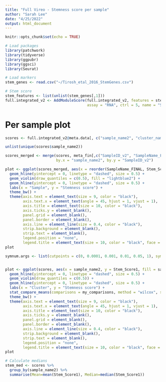 ```yaml
---
title: "Full Vireo - Stemness score per sample"
author: "Sarah Lee"
date: "4/25/2022"
output: html_document
---
```


```r
knitr::opts_chunk$set(echo = TRUE)

# Load packages
library(patchwork)
library(tidyverse)
library(ggpubr)
library(ggsci)
library(Seurat)
```

```r
# Load markers
stem_genes <- read.csv("~/Tirosh_etal_2016_StemGenes.csv")
```

```r
# Stem score
stem_features <- list(unlist(stem_genes[,1]))
full.integrated_v2 <- AddModuleScore(full.integrated_v2, features = stem_features,
                                     assay = "RNA", ctrl = 5, name = "Stem_Score")
```

# Per sample plot
```r
scores <- full.integrated_v2@meta.data[, c("sample_name2", "cluster_name", "Stem_Score1", "Tumor_Categories")]
```

```r
unlist(unique(scores$sample_name2))
```

```r
scores_merged <- merge(scores, meta_fin[,c("SampleID_v2", "SampleName_FINAL")],
                       by.x = "sample_name2", by.y = "SampleID_v2")
```

```r
plot <- ggplot(scores_merged, aes(x = reorder(SampleName_FINAL, Stem_Score1, FUN = median), y = Stem_Score1)) + 
  geom_hline(yintercept = 0, linetype = "dashed", size = 0.5) +
  geom_violin(draw_quantiles = c(0.5), fill = "lightblue2") +
  geom_hline(yintercept = 0, linetype = "dashed", size = 0.5) +
  labs(x = "Sample", y = "Stemness score") +
  theme_bw() +
  theme(axis.text = element_text(size = 9, color = "black"),
        axis.text.x = element_text(angle = 45, hjust = 1, vjust = 1),
        axis.title = element_text(size = 10, color = "black"),
        axis.ticks.y = element_blank(),
        panel.grid = element_blank(), 
        panel.border = element_blank(),
        axis.line = element_line(size = 0.4, color = "black"),
        strip.background = element_blank(), 
        strip.text = element_blank(),
        legend.position = "none",
        legend.title = element_text(size = 10, color = "black", face = "bold"))
plot

```

```r
symnum.args <- list(cutpoints = c(0, 0.0001, 0.001, 0.01, 0.05, 1), symbols = c("****", "***", "**", "*", "ns"))


plot <- ggplot(scores, aes(x = sample_name2, y = Stem_Score1, fill = sample_name2)) + 
  geom_hline(yintercept = 0, linetype = "dashed", size = 0.5) +
  geom_violin(draw_quantiles = c(0.5)) +
  geom_hline(yintercept = 0, linetype = "dashed", size = 0.5) +
  labs(x = "Cluster", y = "Stemness score") +
  stat_compare_means(comparisons = my_comparisons, method = "wilcox", symnum.args = symnum.args) +
  theme_bw() +
  theme(axis.text = element_text(size = 9, color = "black"),
        axis.text.x = element_text(angle = 45, hjust = 1, vjust = 1),
        axis.title = element_text(size = 10, color = "black"),
        axis.ticks.y = element_blank(),
        panel.grid = element_blank(), 
        panel.border = element_blank(),
        axis.line = element_line(size = 0.4, color = "black"),
        strip.background = element_blank(), 
        strip.text = element_blank(),
        legend.position = "none",
        legend.title = element_text(size = 10, color = "black", face = "bold")) 
plot
```

```r
# Calculate medians 
stem_med <- scores %>%
  group_by(sample_name2) %>% 
  summarise(Mean=mean(Stem_Score1), Median=median(Stem_Score1))
```


